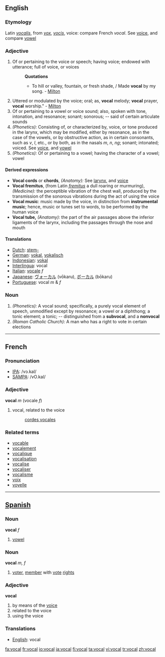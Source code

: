 ==English==
===Etymology===
Latin ''[[vocalis]]'', from ''[[vox]]'', ''[[vocis]]'', voice:  compare French ''vocal''.  See [[voice]], and compare [[vowel]]
===Adjective===
#Of or pertaining to the voice or speech; having voice; endowed with utterance; full of voice, or voices
#:'''Quotations'''
#:*To hill or valley, fountain, or fresh shade, / Made '''vocal''' by my song. - [[Milton]]
#Uttered or modulated by the voice; oral; as, '''vocal''' melody; '''vocal''' prayer, '''vocal''' worship." - [[Milton]]
#Of or pertaining to a vowel or voice sound; also, spoken with tone, intonation, and resonance; sonant; sonorous; -- said of certain articulate sounds
#''(Phonetics):'' Consisting of, or characterized by, voice, or tone produced in the larynx, which may be modified, either by resonance, as in the case of the vowels, or by obstructive action, as in certain consonants, such as ''v'', ''l'', etc., or by both, as in the nasals ''m'', ''n'', ''ng''; sonant; intonated; voiced.  See [[voice]], and [[vowel]]
#''(Phonetics):'' Of or pertaining to a vowel; having the character of a vowel; vowel
====Derived expressions====
*'''Vocal cords''' or '''chords''', ''(Anatomy):'' See [[larynx]], and [[voice]]
*'''Vocal fremitus''', (from Latin ''[[fremitus]]'' a dull roaring or murmuring), ''(Medicine):'' the perceptible vibration of the chest wall, produced by the transmission of the sonorous vibrations during the act of using the voice
*'''Vocal music''': music made by the voice, in distinction from '''instrumental music'''; hence, music or tunes set to words, to be performed by the human voice
*'''Vocal tube,''' ''(Anatomy):'' the part of the air passages above the inferior ligaments of the larynx, including the passages through the nose and mouth
==== Translations ====
*[[Dutch]]: [[stem-]]
*[[German]]: [[vokal]], [[vokalisch]]
*[[Indonesian]]: [[vokal]]
*[[Interlingua]]: vocal
*[[Italian]]: [[vocale]] ''f''
*[[Japanese]]: [[ヴォーカル]] (vōkaru), [[ボーカル]] (bōkaru)
*[[Portuguese]]: vocal ''m'' & ''f''

===Noun===
#''(Phonetics):'' A vocal sound; specifically, a purely vocal element of speech, unmodified except by resonance; a vowel or a diphthong; a tonic element; a tonic; -- distinguished from a '''subvocal''', and a '''nonvocal'''
#''(Roman Catholic Church):'' A man who has a right to vote in certain elections
----

==French==

===Pronunciation===
*[[w:IPA|IPA]]: /vɔ.kal/
*[[w:SAMPA|SAMPA]]: /vO.kal/

=== Adjective ===
{{fr-infl-adj|sm=vocal|sf=vocale|pm=vocaux|pf=vocales|smp=vɔ.kal|sfp=vɔ.kal|pmp=vɔ.kɔ|pfp=vɔ.kal}}
'''vocal''' ''m'' (vocale ''f'')
# vocal, related to the voice
#: [[cordes vocales]]

=== Related terms ===
*[[vocable]]
*[[vocalement]]
*[[vocalique]]
*[[vocalisation]]
*[[vocalise]]
*[[vocaliser]]
*[[vocalisme]]
*[[voix]]
*[[voyelle]]

----

==[[Spanish]]==
=== Noun ===
'''vocal''' ''f''
# [[vowel]]

=== Noun ===
'''vocal''' ''m, f''
# [[voter]], [[member]] with [[voting|vote]] [[right]]s

=== Adjective ===
'''vocal'''
# by means of the [[voice]]
# related to the voice
# using the voice

=== Translations ===
*[[English]]: vocal

[[fa:vocal]]
[[fr:vocal]]
[[io:vocal]]
[[ja:vocal]]
[[fi:vocal]]
[[ta:vocal]]
[[vi:vocal]]
[[tr:vocal]]
[[zh:vocal]]